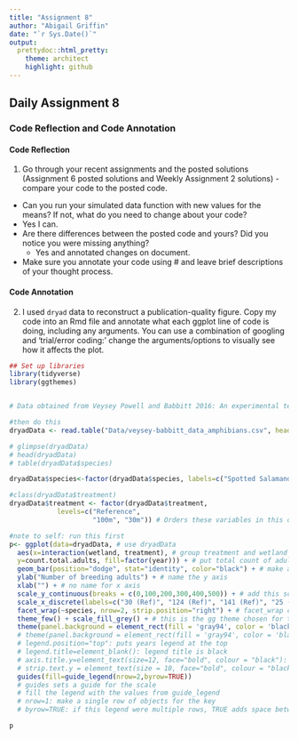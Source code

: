```yaml
---
title: "Assignment 8"
author: "Abigail Griffin"
date: "`r Sys.Date()`"
output:
  prettydoc::html_pretty:
    theme: architect
    highlight: github
---
```

## Daily Assignment 8

### Code Reflection and Code Annotation

#### Code Reflection
1. Go through your recent assignments and the posted solutions (Assignment 6 posted solutions and Weekly Assignment 2 solutions) - compare your code to the posted code.
* Can you run your simulated data function with new values for the means? If not, what do you need to change about your code?   
 + Yes I can.
* Are there differences between the posted code and yours? Did you notice you were missing anything?
  + Yes and annotated changes on document.
* Make sure you annotate your code using # and leave brief descriptions of your thought process.


#### Code Annotation
2. I used `dryad` data to reconstruct a publication-quality figure. Copy my code into an Rmd file and annotate what each ggplot line of code is doing, including any arguments. You can use a combination of googling and ‘trial/error coding:’ change the arguments/options to visually see how it affects the plot.
```r
## Set up libraries
library(tidyverse)
library(ggthemes)


# Data obtained from Veysey Powell and Babbitt 2016: An experimental test of buffer utility as a technique for managing pool-breeding amphibians https://datadryad.org/stash/dataset/doi:10.5061%2Fdryad.547rp

#then do this
dryadData <- read.table("Data/veysey-babbitt_data_amphibians.csv", header=TRUE, sep=",", stringsAsFactors = TRUE) # header=TRUE because data do have a header. sep = "," because it's a csv file - separated by commas. stringAsFactors=TRUE because the data are distinct groups

# glimpse(dryadData)
# head(dryadData)
# table(dryadData$species)

dryadData$species<-factor(dryadData$species, labels=c("Spotted Salamander", "Wood Frog")) # $ accesses 'species' column of dryadData. labels=... creates 'labels' to use for the plot.

#class(dryadData$treatment)
dryadData$treatment <- factor(dryadData$treatment, 
            levels=c("Reference",
                     "100m", "30m")) # Orders these variables in this order: Reference goes first, then 100m, then 30m. Changes order of groups

#note to self: run this first
p<- ggplot(data=dryadData, # use dryadData
  aes(x=interaction(wetland, treatment), # group treatment and wetland
  y=count.total.adults, fill=factor(year))) + # put total count of adults on the y axis, fill in color based on year
  geom_bar(position="dodge", stat="identity", color="black") + # make a bar graph, position="dodge" places two bars side by side, stat="identity" has R use y value for the dependent variable, color="black" outlines all boxes/bar plot rectanges in black
  ylab("Number of breeding adults") + # name the y axis
  xlab("") + # no name for x axis
  scale_y_continuous(breaks = c(0,100,200,300,400,500)) + # add this scale/these labels to the y axis
  scale_x_discrete(labels=c("30 (Ref)", "124 (Ref)", "141 (Ref)", "25 (100m)","39 (100m)","55 (100m)","129 (100m)", "7 (30m)","19 (30m)","20 (30m)","59 (30m)")) + # add these named values to the x axis
  facet_wrap(~species, nrow=2, strip.position="right") + # facet_wrap creates a multi-panel plot - 2 plots are placed on top of each other (nrow=2). ~species describes that the species name should be placed to the right of each graph. strip.position="right" puts species name on the right side.
  theme_few() + scale_fill_grey() + # this is the gg theme chosen for the bar graph, with a gray scale added for each grouping
  theme(panel.background = element_rect(fill = 'gray94', color = 'black'), legend.position="top",  legend.title= element_blank(), axis.title.y = element_text(size=12, face="bold", colour = "black"), strip.text.y = element_text(size = 10, face="bold", colour = "black")) +
  # theme(panel.background = element_rect(fill = 'gray94', color = 'black'): this changes the theme of the panel background. gray94 is the background of the plots. color='black' is the outline color of the plot.
  # legend.position="top": puts years legend at the top
  # legend.title=element_blank(): legend title is black
  # axis.title.y=element_text(size=12, face="bold", colour = "black"): the y axis title should be size 12, bold face, black text
  # strip.text.y = element_text(size = 10, face="bold", colour = "black"): the species names on the right side (the "strip text") should be size 10, bold face, black text.
  guides(fill=guide_legend(nrow=2,byrow=TRUE))
  # guides sets a guide for the scale
  # fill the legend with the values from guide_legend 
  # nrow=1: make a single row of objects for the key
  # byrow=TRUE: if this legend were multiple rows, TRUE adds space between the rows

p

```



